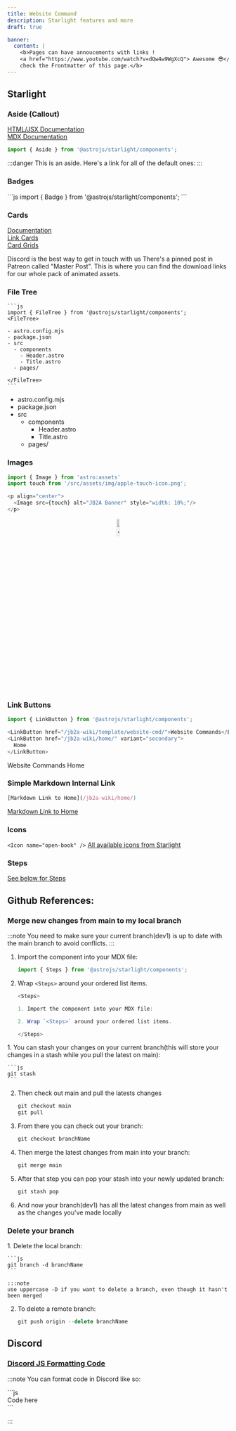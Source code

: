 ```yaml
---
title: Website Command
description: Starlight features and more
draft: true

banner:
  content: |
    <b>Pages can have annoucements with links !
    <a href="https://www.youtube.com/watch?v=dQw4w9WgXcQ"> Awesome 😎</a>,
    check the Frontmatter of this page.</b>
---
```



## Starlight

### Aside (Callout)
[HTML/JSX Documentation](https://starlight.astro.build/components/asides/)  
[MDX Documentation](https://starlight.astro.build/guides/authoring-content/#asides)

```js
import { Aside } from '@astrojs/starlight/components';
```

:::danger
This is an aside. Here's a link for all of the default ones: 
:::

### Badges
<LinkCard title="Badges Documentation" href="https://starlight.astro.build/components/badges/"/>
```js 
import { Badge } from '@astrojs/starlight/components';

<Badge text="Note" variant="note" />
<Badge text="Success" variant="success" />
<Badge text="Tip" variant="tip" />
<Badge text="Caution" variant="caution" />
<Badge text="Danger" variant="danger" />
```
<Badge text="Note" variant="note" />
<Badge text="Success" variant="success" />
<Badge text="Tip" variant="tip" />
<Badge text="Caution" variant="caution" />
<Badge text="Danger" variant="danger" />


### Cards

[Documentation](https://starlight.astro.build/components/cards/)  
[Link Cards](https://starlight.astro.build/components/link-cards/)  
[Card Grids](https://starlight.astro.build/components/card-grids/)

<CardGrid>
	<Card title="Discord" icon="open-book">
	 Discord is the best way to get in touch with us
	</Card>
	<Card title="Patreon" icon="information">
	 There's a pinned post in Patreon called "Master Post". This is where you can find the download links for our whole pack of animated assets.
	</Card>
	<LinkCard title="Join the JB2A Discord" href="https://discord.gg/gmd8MAPX4m" />
	<LinkCard title="Components" href="https://www.patreon.com/JB2A" />
</CardGrid>


### File Tree 

<LinkCard title="File Tree Documentation" href="http://localhost:4321/jb2a-wiki/template/website-cmd#file-tree"/>


    ```js 
    import { FileTree } from '@astrojs/starlight/components';
    <FileTree>

    - astro.config.mjs
    - package.json
    - src
      - components
        - Header.astro
        - Title.astro
      - pages/

    </FileTree>
    ```
<FileTree>

- astro.config.mjs
- package.json
- src
  - components
    - Header.astro
    - Title.astro
  - pages/

</FileTree>

### Images

```js 
import { Image } from 'astro:assets'
import touch from '/src/assets/img/apple-touch-icon.png';

<p align="center">
  <Image src={touch} alt="JB2A Banner" style="width: 10%;"/>
</p>
```


<p align="center">
  <Image src={touch} alt="JB2A Banner" style="width: 10%;"/>
</p>

### Link Buttons

<LinkCard title="Link Buttons Documentation" href="https://starlight.astro.build/components/link-buttons/" />

```js 
import { LinkButton } from '@astrojs/starlight/components';

<LinkButton href="/jb2a-wiki/template/website-cmd/">Website Commands</LinkButton>
<LinkButton href="/jb2a-wiki/home/" variant="secondary">
  Home
</LinkButton>
```
<LinkButton href="/jb2a-wiki/template/website-cmd/">Website Commands</LinkButton>
<LinkButton href="/jb2a-wiki/home/" variant="secondary">
  Home
</LinkButton>

### Simple Markdown Internal Link
```js 
[Markdown Link to Home](/jb2a-wiki/home/)
```

[Markdown Link to Home](/jb2a-wiki/home/)

### Icons
<LinkCard title="Icons Documentation" href="https://starlight.astro.build/components/icons/"/>

``<Icon name="open-book" />``
<Icon name="open-book" />
<a href="https://starlight.astro.build/reference/icons/#all-icons">All available icons from Starlight</a>  

### Steps

[See below for Steps](#merge-new-changes-from-main-to-my-local-branch)

## Github References:

### Merge new changes from main to my local branch
:::note
You need to make sure your current branch(dev1) is up to date with the main branch to avoid conflicts.
:::

<Steps>

1. Import the component into your MDX file:

    ```js
    import { Steps } from '@astrojs/starlight/components';
    ```

2. Wrap `<Steps>` around your ordered list items.

    ```js  
    <Steps>

    1. Import the component into your MDX file:

    2. Wrap `<Steps>` around your ordered list items.

    </Steps>
    ```

</Steps>

<Steps>
1. You can stash your changes on your current branch(this will store your changes in a stash while you pull the latest on main):

    ```js
    git stash
    ```

2. Then check out main and pull the latests changes

    ```js
    git checkout main
    git pull
    ```
3. From there you can check out your branch:


    ```js
    git checkout branchName
    ```

4. Then merge the latest changes from main into your branch:

    ```js
    git merge main
    ```

5. After that step you can pop your stash into your newly updated branch:

    ```js
    git stash pop
    ```

6. And now your branch(dev1) has all the latest changes from main as well as the changes you've made locally

</Steps>

### Delete your branch

<Steps>
1. Delete the local branch:


    ```js
    git branch -d branchName
    ```

    :::note 
    use uppercase -D if you want to delete a branch, even though it hasn't been merged


2. To delete a remote branch: 


    ```js
    git push origin --delete branchName 
    ```
</Steps>


## Discord 

### [Discord JS Formatting Code](#JS-Formatting)
:::note
You can format code in Discord like so:

\`\`\`js  
Code here  
\`\`\`  

:::